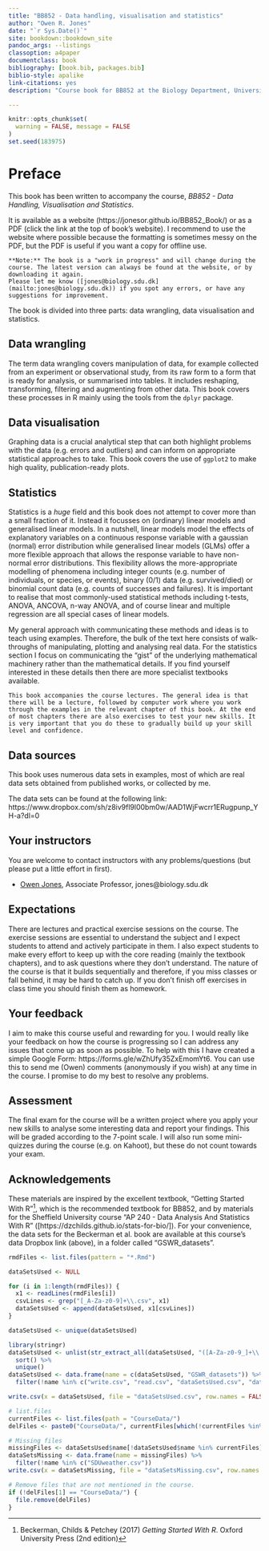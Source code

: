 ```yaml
--- 
title: "BB852 - Data handling, visualisation and statistics"
author: "Owen R. Jones"
date: "`r Sys.Date()`"
site: bookdown::bookdown_site
pandoc_args: --listings
classoption: a4paper
documentclass: book
bibliography: [book.bib, packages.bib]
biblio-style: apalike
link-citations: yes
description: "Course book for BB852 at the Biology Department, University of Southern Denmark"

---
```


```r
knitr::opts_chunk$set(
  warning = FALSE, message = FALSE
)
set.seed(183975)
```

# Preface

This book has been written to accompany the course, *BB852 - Data Handling, Visualisation and Statistics*.

It is available as a website (https://jonesor.github.io/BB852_Book/) or as a PDF (click the link at the top of book's website). I recommend to use the website where possible because the formatting is sometimes messy on the PDF, but the PDF is useful if you want a copy for offline use.

```block
**Note:** The book is a "work in progress" and will change during the course. The latest version can always be found at the website, or by downloading it again. 
Please let me know ([jones@biology.sdu.dk](mailto:jones@biology.sdu.dk)) if you spot any errors, or have any suggestions for improvement.
```

The book is divided into three parts: data wrangling, data visualisation and statistics.

## Data wrangling

The term data wrangling covers manipulation of data, for example collected from an experiment or observational study, from its raw form to a form that is ready for analysis, or summarised into tables. It includes reshaping, transforming, filtering and augmenting from other data. This book covers these processes in R mainly using the tools from the `dplyr` package.

## Data visualisation

Graphing data is a crucial analytical step that can both highlight problems with the data (e.g. errors and outliers) and can inform on appropriate statistical approaches to take. This book covers the use of `ggplot2` to make high quality, publication-ready plots.

## Statistics

Statistics is a *huge* field and this book does not attempt to cover more than a small fraction of it. Instead it focusses on (ordinary) linear models and generalised linear models. In a nutshell, linear models model the effects of explanatory variables on a continuous response variable with a gaussian (normal) error distribution while generalised linear models (GLMs) offer a more flexible approach that allows the response variable to have non-normal error distributions. This flexibility allows the more-appropriate modelling of phenomena including integer counts (e.g. number of individuals, or species, or events), binary (0/1) data (e.g. survived/died) or binomial count data (e.g. counts of successes and failures). It is important to realise that most commonly-used statistical methods including t-tests, ANOVA, ANCOVA, n-way ANOVA, and of course linear and multiple regression are all special cases of linear models. 

My general approach with communicating these methods and ideas is to teach using examples. Therefore, the bulk of the text here consists of walk-throughs of manipulating, plotting and analysing real data. For the statistics section I focus on communicating the "gist" of the underlying mathematical machinery rather than the mathematical details. If you find yourself interested in these details then there are more specialist textbooks available. 


```block
This book accompanies the course lectures. The general idea is that there will be a lecture, followed by computer work where you work through the examples in the relevant chapter of this book. At the end of most chapters there are also exercises to test your new skills. It is very important that you do these to gradually build up your skill level and confidence.
```

## Data sources

This book uses numerous data sets in examples, most of which are real data sets obtained from published works, or collected by me.

The data sets can be found at the following link:
https://www.dropbox.com/sh/z8iv9fl9l00bm0w/AAD1WjFwcrr1ERugpunp_YH-a?dl=0


## Your instructors

You are welcome to contact instructors with any problems/questions (but please put a little effort in first).

*	[Owen Jones](https://portal.findresearcher.sdu.dk/en/persons/jones), Associate Professor, jones@biology.sdu.dk 

## Expectations

There are lectures and practical exercise sessions on the course. The exercise sessions are essential to understand the subject and I expect students to attend and actively participate in them. I also expect students to make every effort to keep up with the core reading (mainly the textbook chapters), and to ask questions where they don’t understand. The nature of the course is that it builds sequentially and therefore, if you miss classes or fall behind, it may be hard to catch up. If you don’t finish off exercises in class time you should finish them as homework.

## Your feedback

I aim to make this course useful and rewarding for you. I would really like your feedback on how the course is progressing so I can address any issues that come up as soon as possible. To help with this I have created a simple Google Form: ​https://forms.gle/wZhUfy35ZxEmomYt6​. You can use this to send me (Owen) comments (anonymously if you wish) at any time in the course. I promise to do my best to resolve any problems.

## Assessment

The final exam for the course will be a written project where you apply your new skills to analyse some interesting data and report your findings. This will be graded according to the 7-point scale. I will also run some mini-quizzes during the course (e.g. on Kahoot), but these do not count towards your exam.

## Acknowledgements

These materials are inspired by the excellent textbook, "Getting Started With R"^[Beckerman, Childs & Petchey (2017) *Getting Started With R*. Oxford University Press (2nd edition)], which is the recommended textbook for BB852, and by materials for the Sheffield University course "AP 240 - Data Analysis And Statistics With R" ([https://dzchilds.github.io/stats-for-bio/]). For your convenience, the data sets for the Beckerman et al. book are available at this course's data Dropbox link (above), in a folder called "GSWR_datasets".


```r
rmdFiles <- list.files(pattern = "*.Rmd")

dataSetsUsed <- NULL

for (i in 1:length(rmdFiles)) {
  x1 <- readLines(rmdFiles[i])
  csvLines <- grep("[_A-Za-z0-9]+\\.csv", x1)
  dataSetsUsed <- append(dataSetsUsed, x1[csvLines])
}

dataSetsUsed <- unique(dataSetsUsed)

library(stringr)
dataSetsUsed <- unlist(str_extract_all(dataSetsUsed, "([A-Za-z0-9_]+\\.csv)")) %>%
  sort() %>%
  unique()
dataSetsUsed <- data.frame(name = c(dataSetsUsed, "GSWR_datasets")) %>%
  filter(!name %in% c("write.csv", "read.csv", "dataSetsUsed.csv", "dataSetsMissing.csv"))

write.csv(x = dataSetsUsed, file = "dataSetsUsed.csv", row.names = FALSE)

# list.files
currentFiles <- list.files(path = "CourseData/")
delFiles <- paste0("CourseData/", currentFiles[which(!currentFiles %in% dataSetsUsed$name)])

# Missing files
missingFiles <- dataSetsUsed$name[!dataSetsUsed$name %in% currentFiles]
dataSetsMissing <- data.frame(name = missingFiles) %>%
  filter(!name %in% c("SDUweather.csv"))
write.csv(x = dataSetsMissing, file = "dataSetsMissing.csv", row.names = FALSE)

# Remove files that are not mentioned in the course.
if (!delFiles[1] == "CourseData/") {
  file.remove(delFiles)
}
```

